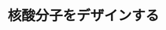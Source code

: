 ﻿---
title: "核酸分子をデザインする"
category: "生命理工学院"
vol: "68"
interviewee: "関根・清尾"
url: ""
tags: []
pdf: "68-8-sekine-seio.pdf"
career: ""
preface: "ヒトの DNA の解読と解析は完了し、多くの疾 患が DNA 上にある遺伝子の変異によって引き起 こされることがわかりつつある。疾患の原因とな る遺伝子の変異の有無を調べ、治すには、DNA と似た構造の分子を用いればよいと考えられた。 しかし、DNA と全く同じ構造の分子では、うま くいかない。関根・清尾研究室では、遺伝子診断 や治療のできる分子を、化学的な視点からデザイ ンし、合成する研究を行っている。ヒトの体がも つ精巧な高分子、DNA を下敷きに、それを超え る分子づくりについて、お話を伺った。"
---
